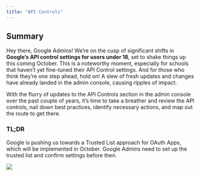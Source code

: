 ```yaml
---
title: "API Controls"
---
```


## Summary

<div class="reveal resize-content">
Hey there, Google Admins! We're on the cusp of significant shifts in **Google's API control settings for users under 18**, set to shake things up this coming October. This is a noteworthy moment, especially for schools that haven't yet fine-tuned their API Control settings. And for those who think they're one step ahead, hold on! A slew of fresh updates and changes have already landed in the admin console, causing ripples of impact.

  With the flurry of updates to the API Controls section in the admin console over the past couple of years, it's time to take a breather and review the API controls, nail down best practices, identify necessary actions, and map out the route to get there.


### TL;DR

Google is pushing us towards a Trusted List approach for OAuth Apps, which will be implemented in October. Google Admins need to set up the trusted list and confirm settings before then.

[![](images/api-gettingstarted.png)]{fig-alt="Getting started banner screenshot"}
</div>